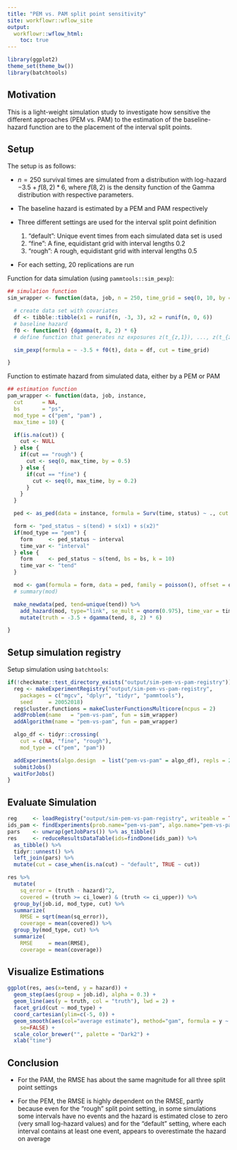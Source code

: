 ```yaml
---
title: "PEM vs. PAM split point sensitivity"
site: workflowr::wflow_site
output:
  workflowr::wflow_html:
    toc: true
---
```


```r
library(ggplot2)
theme_set(theme_bw())
library(batchtools)
```

## Motivation

This is a light-weight simulation study to investigate how sensitive the different
approaches (PEM vs. PAM) to the estimation of the baseline-hazard function are
to the placement of the interval split points.


## Setup

The setup is as follows:

- $n=250$ survival times are simulated from a distribution with log-hazard
$-3.5 + f(8,2)*6$, where $f(8,2)$ is the density function of the Gamma distribution
with respective parameters.

- The baseline hazard is estimated by a PEM and  PAM respectively

- Three different settings are used for the interval split point definition

  1. "default": Unique event times from each simulated data set is used
  2. "fine": A fine, equidistant grid with interval lengths $0.2$
  3. "rough": A rough, equidistant grid with interval lengths $0.5$

- For each setting, 20 replications are run

Function for data simulation (using `pammtools::sim_pexp`):

```r
## simulation function
sim_wrapper <- function(data, job, n = 250, time_grid = seq(0, 10, by = 0.05)) {

  # create data set with covariates
  df <- tibble::tibble(x1 = runif(n, -3, 3), x2 = runif(n, 0, 6))
  # baseline hazard
  f0 <- function(t) {dgamma(t, 8, 2) * 6}
  # define function that generates nz exposures z(t_{z,1}), ..., z(t_{z,Q})

  sim_pexp(formula = ~ -3.5 + f0(t), data = df, cut = time_grid)

}
```

Function to estimate hazard from simulated data, either by a PEM or PAM

```r
## estimation function
pam_wrapper <- function(data, job, instance,
  cut      = NA,
  bs       = "ps",
  mod_type = c("pem", "pam") ,
  max_time = 10) {

  if(is.na(cut)) {
    cut <- NULL
  } else {
    if(cut == "rough") {
      cut <- seq(0, max_time, by = 0.5)
    } else {
      if(cut == "fine") {
        cut <- seq(0, max_time, by = 0.2)
      }
    }
  }

  ped <- as_ped(data = instance, formula = Surv(time, status) ~ ., cut = cut, id="id")

  form <- "ped_status ~ s(tend) + s(x1) + s(x2)"
  if(mod_type == "pem") {
    form     <- ped_status ~ interval
    time_var <- "interval"
  } else {
    form     <- ped_status ~ s(tend, bs = bs, k = 10)
    time_var <- "tend"
  }

  mod <- gam(formula = form, data = ped, family = poisson(), offset = offset, method = "REML")
  # summary(mod)

  make_newdata(ped, tend=unique(tend)) %>%
    add_hazard(mod, type="link", se_mult = qnorm(0.975), time_var = time_var) %>%
    mutate(truth = -3.5 + dgamma(tend, 8, 2) * 6)

}
```

## Setup simulation registry
Setup simulation using `batchtools`:

```r
if(!checkmate::test_directory_exists("output/sim-pem-vs-pam-registry")) {
  reg <- makeExperimentRegistry("output/sim-pem-vs-pam-registry",
    packages = c("mgcv", "dplyr", "tidyr", "pammtools"),
    seed     = 20052018)
  reg$cluster.functions = makeClusterFunctionsMulticore(ncpus = 2)
  addProblem(name   = "pem-vs-pam", fun = sim_wrapper)
  addAlgorithm(name = "pem-vs-pam", fun = pam_wrapper)

  algo_df <- tidyr::crossing(
    cut = c(NA, "fine", "rough"),
    mod_type = c("pem", "pam"))

  addExperiments(algo.design  = list("pem-vs-pam" = algo_df), repls = 20)
  submitJobs()
  waitForJobs()
}
```


## Evaluate Simulation

```r
reg     <- loadRegistry("output/sim-pem-vs-pam-registry", writeable = TRUE)
ids_pam <- findExperiments(prob.name="pem-vs-pam", algo.name="pem-vs-pam")
pars    <- unwrap(getJobPars()) %>% as_tibble()
res     <- reduceResultsDataTable(ids=findDone(ids_pam)) %>%
  as_tibble() %>%
  tidyr::unnest() %>%
  left_join(pars) %>%
  mutate(cut = case_when(is.na(cut) ~ "default", TRUE ~ cut))

res %>%
  mutate(
    sq_error = (truth - hazard)^2,
    covered = (truth >= ci_lower) & (truth <= ci_upper)) %>%
  group_by(job.id, mod_type, cut) %>%
  summarize(
    RMSE = sqrt(mean(sq_error)),
    coverage = mean(covered)) %>%
  group_by(mod_type, cut) %>%
  summarize(
    RMSE     = mean(RMSE),
    coverage = mean(coverage))
```

## Visualize Estimations
```r
ggplot(res, aes(x=tend, y = hazard)) +
  geom_step(aes(group = job.id), alpha = 0.3) +
  geom_line(aes(y = truth, col = "truth"), lwd = 2) +
  facet_grid(cut ~ mod_type) +
  coord_cartesian(ylim=c(-5, 0)) +
  geom_smooth(aes(col="average estimate"), method="gam", formula = y ~ s(x),
    se=FALSE) +
  scale_color_brewer("", palette = "Dark2") +
  xlab("time")
```


## Conclusion

- For the PAM, the RMSE has about the same magnitude for all three split point
settings

- For the PEM, the RMSE is highly dependent on the RMSE, partly because
even for the "rough" split point setting, in some simulations some intervals
have no events and the hazard is estimated close to zero (very small log-hazard values)
and for the "default" setting, where each interval contains at least one
event, appears to overestimate the hazard on average
